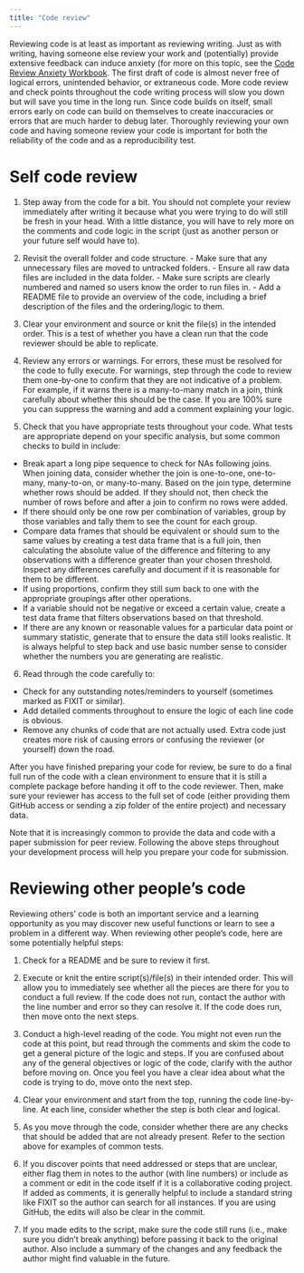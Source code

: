 ```yaml
---
title: "Code review"
---
```


Reviewing code is at least as important as reviewing writing. Just as with writing, having someone else review your work and (potentially) provide extensive feedback can induce anxiety (for more on this topic, see the [Code Review Anxiety Workbook](https://developer-success-lab.gitbook.io/code-review-anxiety-workbook-1). The first draft of code is almost never free of logical errors, unintended behavior, or extraneous code. More code review and check points throughout the code writing process will slow you down but will save you time in the long run. Since code builds on itself, small errors early on code can build on themselves to create inaccuracies or errors that are much harder to debug later. Thoroughly reviewing your own code and having someone review your code is important for both the reliability of the code and as a reproducibility test.

# Self code review

1.  Step away from the code for a bit. You should not complete your review immediately after writing it because what you were trying to do will still be fresh in your head. With a little distance, you will have to rely more on the comments and code logic in the script (just as another person or your future self would have to).

2.  Revisit the overall folder and code structure. - Make sure that any unnecessary files are moved to untracked folders. - Ensure all raw data files are included in the data folder. - Make sure scripts are clearly numbered and named so users know the order to run files in. - Add a README file to provide an overview of the code, including a brief description of the files and the ordering/logic to them.

3.  Clear your environment and source or knit the file(s) in the intended order. This is a test of whether you have a clean run that the code reviewer should be able to replicate.

4.  Review any errors or warnings. For errors, these must be resolved for the code to fully execute. For warnings, step through the code to review them one-by-one to confirm that they are not indicative of a problem. For example, if it warns there is a many-to-many match in a join, think carefully about whether this should be the case. If you are 100% sure you can suppress the warning and add a comment explaining your logic.

5.  Check that you have appropriate tests throughout your code. What tests are appropriate depend on your specific analysis, but some common checks to build in include:

-   Break apart a long pipe sequence to check for NAs following joins. When joining data, consider whether the join is one-to-one, one-to-many, many-to-on, or many-to-many. Based on the join type, determine whether rows should be added. If they should not, then check the number of rows before and after a join to confirm no rows were added.
-   If there should only be one row per combination of variables, group by those variables and tally them to see the count for each group.
-   Compare data frames that should be equivalent or should sum to the same values by creating a test data frame that is a full join, then calculating the absolute value of the difference and filtering to any observations with a difference greater than your chosen threshold. Inspect any differences carefully and document if it is reasonable for them to be different.
-   If using proportions, confirm they still sum back to one with the appropriate groupings after other operations.
-   If a variable should not be negative or exceed a certain value, create a test data frame that filters observations based on that threshold.
-   If there are any known or reasonable values for a particular data point or summary statistic, generate that to ensure the data still looks realistic. It is always helpful to step back and use basic number sense to consider whether the numbers you are generating are realistic.

6.  Read through the code carefully to:

-   Check for any outstanding notes/reminders to yourself (sometimes marked as FIXIT or similar).
-   Add detailed comments throughout to ensure the logic of each line code is obvious.
-   Remove any chunks of code that are not actually used. Extra code just creates more risk of causing errors or confusing the reviewer (or yourself) down the road.

After you have finished preparing your code for review, be sure to do a final full run of the code with a clean environment to ensure that it is still a complete package before handing it off to the code reviewer. Then, make sure your reviewer has access to the full set of code (either providing them GitHub access or sending a zip folder of the entire project) and necessary data.

Note that it is increasingly common to provide the data and code with a paper submission for peer review. Following the above steps throughout your development process will help you prepare your code for submission.

# Reviewing other people's code

Reviewing others' code is both an important service and a learning opportunity as you may discover new useful functions or learn to see a problem in a different way. When reviewing other people's code, here are some potentially helpful steps:

1.  Check for a README and be sure to review it first.

2.  Execute or knit the entire script(s)/file(s) in their intended order. This will allow you to immediately see whether all the pieces are there for you to conduct a full review. If the code does not run, contact the author with the line number and error so they can resolve it. If the code does run, then move onto the next steps.

3.  Conduct a high-level reading of the code. You might not even run the code at this point, but read through the comments and skim the code to get a general picture of the logic and steps. If you are confused about any of the general objectives or logic of the code, clarify with the author before moving on. Once you feel you have a clear idea about what the code is trying to do, move onto the next step.

4.  Clear your environment and start from the top, running the code line-by-line. At each line, consider whether the step is both clear and logical.

5.  As you move through the code, consider whether there are any checks that should be added that are not already present. Refer to the section above for examples of common tests.

6.  If you discover points that need addressed or steps that are unclear, either flag them in notes to the author (with line numbers) or include as a comment or edit in the code itself if it is a collaborative coding project. If added as comments, it is generally helpful to include a standard string like FIXIT so the author can search for all instances. If you are using GitHub, the edits will also be clear in the commit.

7.  If you made edits to the script, make sure the code still runs (i.e., make sure you didn't break anything) before passing it back to the original author. Also include a summary of the changes and any feedback the author might find valuable in the future.
